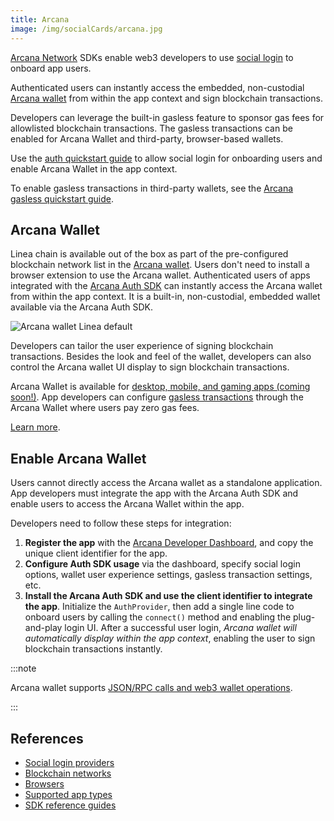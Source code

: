 ```yaml
---
title: Arcana
image: /img/socialCards/arcana.jpg
---
```


[Arcana Network](https://arcana.network) SDKs enable web3 developers to use [social login](https://docs.arcana.network/concepts/social-login) 
to onboard app users. 

Authenticated users can instantly access the embedded, non-custodial [Arcana wallet](https://docs.arcana.network/concepts/anwallet/) 
from within the app context and sign blockchain transactions.

Developers can leverage the built-in gasless feature to sponsor gas fees for allowlisted blockchain 
transactions. The gasless transactions can be enabled for Arcana Wallet and third-party, 
browser-based wallets.

Use the [auth quickstart guide](https://docs.arcana.network/howto/) to allow social login for 
onboarding users and enable Arcana Wallet in the app context. 

To enable gasless transactions in third-party wallets, see the [Arcana gasless quickstart guide](https://docs.arcana.network/quick-start/gasless-standalone-quick-start).

## Arcana Wallet

Linea chain is available out of the box as part of the pre-configured blockchain network list in the 
[Arcana wallet](https://docs.arcana.network/concepts/anwallet/). Users don't need to install a 
browser extension to use the Arcana wallet. Authenticated users of apps integrated with the 
[Arcana Auth SDK](https://docs.arcana.network/concepts/authsdk) can instantly access the Arcana 
wallet from within the app context. It is a built-in, non-custodial, embedded wallet available via 
the Arcana Auth SDK.

<div class="center-container">
  <div class="img-medium">
      <img 
            src="/img/get_started/tooling/social_login/arcana/arcana-wallet-linea.gif"
            alt="Arcana wallet Linea default"
      />
  </div>
</div>

Developers can tailor the user experience of signing blockchain transactions. Besides the look and 
feel of the wallet, developers can also control the Arcana wallet UI display to sign blockchain 
transactions.

Arcana Wallet is available for [desktop, mobile, and gaming apps (coming soon!)](https://docs.arcana.network/sdk-installation). 
App developers can configure [gasless transactions](https://docs.arcana.network/concepts/gasless-ops) 
through the Arcana Wallet where users pay zero gas fees.

[Learn more](https://docs.arcana.network/user-guides/wallet-ui/).

## Enable Arcana Wallet

Users cannot directly access the Arcana wallet as a standalone application. App developers must 
integrate the app with the Arcana Auth SDK and enable users to access the Arcana Wallet within the 
app.

Developers need to follow these steps for integration:

1. **Register the app** with the [Arcana Developer Dashboard](https://dashboard.arcana.network/), 
and copy the unique client identifier for the app.
2. **Configure Auth SDK usage** via the dashboard, specify social login options, wallet user 
experience settings, gasless transaction settings, etc.
3. **Install the Arcana Auth SDK and use the client identifier to integrate the app**. Initialize 
the `AuthProvider`, then add a single line code to onboard users by calling the `connect()` method 
and enabling the plug-and-play login UI. After a successful user login, *Arcana wallet will 
automatically display within the app context*, enabling the user to sign blockchain transactions 
instantly. 

:::note

Arcana wallet supports [JSON/RPC calls and web3 wallet operations](https://docs.arcana.network/web-sdk/auth-usage-guide#arcana-wallet-operations).

:::

## References

* [Social login providers](https://docs.arcana.network/state-of-the-arcana-auth#app-login)
* [Blockchain networks](https://docs.arcana.network/state-of-the-arcana-auth#supported-blockchains)
* [Browsers](https://docs.arcana.network/state-of-the-arcana-auth#supported-browsers)
* [Supported app types](https://docs.arcana.network/sdk-installation)
* [SDK reference guides](https://docs.arcana.network/dev-resources/sdk-ref/)
